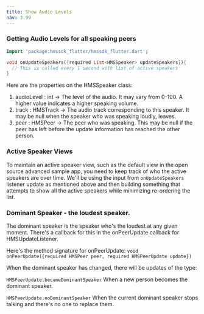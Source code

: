 ```yaml
---
title: Show Audio Levels
nav: 3.99
---
```


### Getting Audio Levels for all speaking peers

```dart
import 'package:hmssdk_flutter/hmssdk_flutter.dart';

void onUpdateSpeakers({required List<HMSSpeaker> updateSpeakers}){
  // This is called every 1 second with list of active speakers
}

```

Here are the properties on the HMSSpeaker class:

1. audioLevel : int -> The level of the audio. It may vary from 0-100. A higher value indicates a higher speaking volume.
2. track : HMSTrack -> The audio track corresponding to this speaker. It may be null when the speaker who was speaking loudly, leaves.
3. peer : HMSPeer -> The peer who was speaking. This may be null if the peer has left before the update information has reached the other person.



### Active Speaker Views
To maintain an active speaker view, such as the default view in the open source advanced sample app, you need to keep track of who the active
speakers are over time. We'll be using the input from `onUpdateSpeakers` listener update as mentioned above and then building something that attempts to show all
the active speakers while minimizing re-ordering the list.



### Dominant Speaker - the loudest speaker.
The dominant speaker is the speaker who's the loudest at any given moment. There's a callback for this in the onPeerUpdate callback for HMSUpdateListener.


Here's the method signature for onPeerUpdate: `void onPeerUpdate({required HMSPeer peer, required HMSPeerUpdate update})`


When the dominant speaker has changed, there will be updates of the type:

`HMSPeerUpdate.becameDominantSpeaker` When a new person becomes the dominant speaker.

`HMSPeerUpdate.noDominantSpeaker` When the current dominant speaker stops talking and there's no one to replace them.

